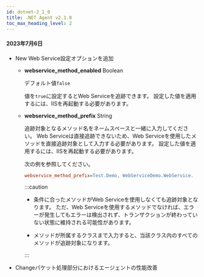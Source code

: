 ```yaml
---
id: dotnet-2_1_0
title: .NET Agent v2.1.0
toc_max_heading_level: 2
---
```


#### 2023年7月6日

-   <Status>New</Status> Web Service設定オプションを追加

    -   **webservice_method_enabled** <span class='type'>Boolean</span>

        デフォルト値`false`

        値を`true`に設定するとWeb Serviceを追跡できます。 設定した値を適用するには、IISを再起動する必要があります。

    -   **webservice_method_prefix** <span class='type'>String</span>

        追跡対象となるメソッド名をネームスペースと一緒に入力してください。 Web Serviceは直接追跡できないため、Web Serviceを使用したメソッドを直接追跡対象として入力する必要があります。 設定した値を適用するには、IISを再起動する必要があります。

        次の例を参照してください。

        ```ini title='whatap.conf'
        webservice_method_prefix=Test.Demo, WebServiceDemo.WebService.
        ```

        :::caution

        -   条件に合ったメソッドがWeb Serviceを使用しなくても追跡対象となります。 ただ、Web Serviceを使用するメソッドでなければ、エラーが発生してもエラーは検出されず、トランザクションが終わっていない状態に維持される可能性があります。

        -   メソッドが所属するクラスまで入力すると、当該クラス内のすべてのメソッドが追跡対象になります。

        :::

-   <Status>Change</Status>パケット処理部分におけるエージェントの性能改善
